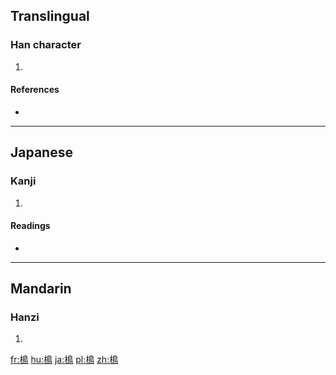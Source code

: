 ==Translingual==

===Han character===
{{Han char|rn=75|rad=木|as=11|sn=15|four=|canj=DHAF}}

# {{defn|Han|sort=木11}}

====References====
* {{Han ref|kx=0551.040|dkj=15455|dj=0939.040|hdz=21282.060|uh=6A22|ud=27170}}

----

==Japanese==

===Kanji===
{{ja-kanji|grade=|rs=木11}}

# {{defn|lang=ja|sort=木11}}

====Readings====
* {{ja-readings|on=[[ぼく]] (boku), [[ちょう]] (chō), [[もく]] (moku)|kun=[[つた]] (tsuta)}}

----

==Mandarin==

===Hanzi===
{{cmn-hanzi|pin=[[niǎo]] ([[niao3]]), [[xiàng]] ([[xiang4]])|wg=niao<sup>3</sup>, hsiang<sup>4</sup>}}

# {{defn|lang=cmn|sort=木11}}

[[fr:樢]]
[[hu:樢]]
[[ja:樢]]
[[pl:樢]]
[[zh:樢]]